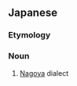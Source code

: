 ==Japanese==
{{ja-kanjitab|名|古|屋|弁}}

===Etymology===
{{suffix|名古屋|弁|lang=ja|t1=Nagoya|t2=dialect|sort=なごやべん}}

===Noun===
{{ja-noun|なごやべん}}
# [[Nagoya]] dialect